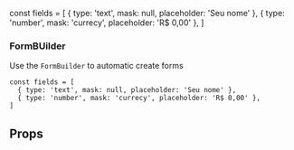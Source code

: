 

const fields = [
  { type: 'text', mask: null, placeholder: 'Seu nome' },
  { type: 'number', mask: 'currecy', placeholder: 'R$ 0,00' },
]

<Meta title="Molecules|FormBuilder" component={FormBuilder} />

### FormBUilder

Use the `FormBuilder` to automatic create forms

```
const fields = [
  { type: 'text', mask: null, placeholder: 'Seu nome' },
  { type: 'number', mask: 'currecy', placeholder: 'R$ 0,00' },
]
```

<Preview>
  <Story name="Dynamic form">
    <Grid columns={1}>
      <FormBuilder fields={fields} onSubmit={console.log} />
    </Grid>
  </Story>
</Preview>

## Props

<Props of={FormBuilder} />

